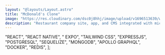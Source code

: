 ```yaml
---
layout: "@layouts/Layout.astro"
title: "McDonald's Clone"
image: "https://res.cloudinary.com/dsc0j8hhj/image/upload/v1696513639/work-sample/mcd-clone.png"
description: "Restaurant company site, app, and CMS integrated with microservices architecture server"
---
```



  "REACT",
  "REACT NATIVE",
  " EXPO",
  "TAILWIND CSS",
  "EXPRESSJS",
  "POSTGRESQL",
  "SEQUELIZE",
  "MONGODB",
  "APOLLO GRAPHQL",
  "DOCKER",
  "REDIS",
];

<div class="not-prose mt-5 flex justify-end gap-2 ">
  <ExternalLink text="Live Demo" link="https://mcd-customer.web.app/" />
</div>

<Stack techs={stacks} />
